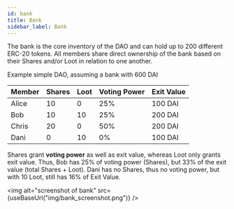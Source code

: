 ```yaml
---
id: bank
title: Bank
sidebar_label: Bank
---
```



The bank is the core inventory of the DAO and can hold up to 200 different ERC-20 tokens. All members share direct ownership of the bank based on their Shares and/or Loot in relation to one another.

Example simple DAO, assuming a bank with 600 DAI

| Member | Shares | Loot | Voting Power | Exit Value |
| ------ | ------ | ---- | ------------ | ---------- |
| Alice  | 10     | 0    | 25%          | 100 DAI    |
| Bob    | 10     | 10   | 25%          | 200 DAI    |
| Chris  | 20     | 0    | 50%          | 200 DAI    |
| Dani   | 0      | 10   | 0%           | 100 DAI    |

Shares grant **voting power** as well as exit value, whereas Loot only grants exit value. Thus, Bob has 25% of voting power (Shares), but 33% of the exit value (total Shares + Loot). Dani has no Shares, thus no voting power, but with 10 Loot, still has 16% of Exit Value.

<img alt="screenshot of bank" src={useBaseUrl("img/bank_screenshot.png")} />

